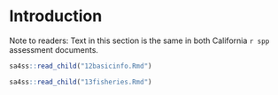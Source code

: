 # Introduction
Note to readers: Text in this section is the same in both California `r spp` assessment documents.

```r
sa4ss::read_child("12basicinfo.Rmd")
```


\FloatBarrier

```r
sa4ss::read_child("13fisheries.Rmd")
```

\FloatBarrier
